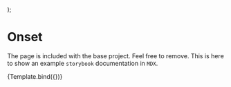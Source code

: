
  <BrowserRouter>
    <Onset />
  </BrowserRouter>
);

<Meta title="Pages/Onset" />

# Onset

The page is included with the base project. Feel free to remove.
This is here to show an example `storybook` documentation in `MDX`.

<Canvas>
  <Story name="Onset">{Template.bind({})}</Story>
</Canvas>
